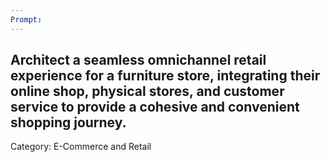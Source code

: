 ```yaml
---
Prompt:
---
```

Architect a seamless omnichannel retail experience for a furniture store, integrating their online shop, physical stores, and customer service to provide a cohesive and convenient shopping journey.
---
Category: E-Commerce and Retail
